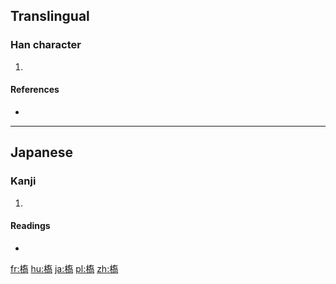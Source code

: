 ==Translingual==

===Han character===
{{Han char|rn=75|rad=木|as=10|sn=14|four=|canj=DKRB}}

# {{defn|Han|sort=木10}}

====References====
* {{Han ref|kx=0546.251|dkj=15351|hdz=80020.180|uh=69D7|ud=27095}}

----

==Japanese==

===Kanji===
{{ja-kanji|grade=|rs=木10}}

# {{defn|lang=ja|sort=木10}}

====Readings====
* {{ja-readings|on=[[きょう]] (kyō)|kun=[[はし]] (hashi)}}

[[fr:槗]]
[[hu:槗]]
[[ja:槗]]
[[pl:槗]]
[[zh:槗]]